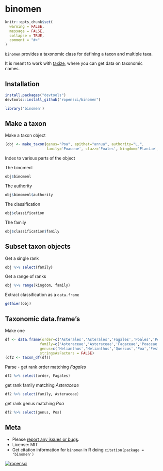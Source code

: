 binomen
=======

```r
knitr::opts_chunk$set(
  warning = FALSE,
  message = FALSE,
  collapse = TRUE,
  comment = "#>"
)
```

`binomen` provides a taxonomic class for defining a taxon and multiple taxa.

It is meant to work with [taxize](https://github.com/ropensci/taxize), where you can get data on taxonomic names.


## Installation

```r
install.packages("devtools")
devtools::install_github("ropensci/binomen")
```

```r
library('binomen')
```

## Make a taxon

Make a taxon object

```r
(obj <- make_taxon(genus="Poa", epithet="annua", authority="L.",
                   family='Poaceae', clazz='Poales', kingdom='Plantae', variety='annua'))
```

Index to various parts of the object

The binomenl

```r
obj$binomenl
```

The authority

```r
obj$binomenl$authority
```

The classification

```r
obj$classification
```

The family

```r
obj$classification$family
```

## Subset taxon objects

Get a single rank

```r
obj %>% select(family)
```

Get a range of ranks

```r
obj %>% range(kingdom, family)
```

Extract classification as a `data.frame`

```r
gethier(obj)
```

## Taxonomic data.frame's

Make one

```r
df <- data.frame(order=c('Asterales','Asterales','Fagales','Poales','Poales','Poales'),
                family=c('Asteraceae','Asteraceae','Fagaceae','Poaceae','Poaceae','Poaceae'),
                genus=c('Helianthus','Helianthus','Quercus','Poa','Festuca','Holodiscus'),
                stringsAsFactors = FALSE)
(df2 <- taxon_df(df))
```

Parse - get rank order matching _Fagales_

```r
df2 %>% select(order, Fagales)
```

get rank family matching _Asteraceae_

```r
df2 %>% select(family, Asteraceae)
```

get rank genus matching _Poa_

```r
df2 %>% select(genus, Poa)
```


## Meta

* Please [report any issues or bugs](https://github.com/ropensci/binomen/issues).
* License: MIT
* Get citation information for `binomen` in R doing `citation(package = 'binomen')`

[![ropensci](http://ropensci.org/public_images/github_footer.png)](http://ropensci.org)
